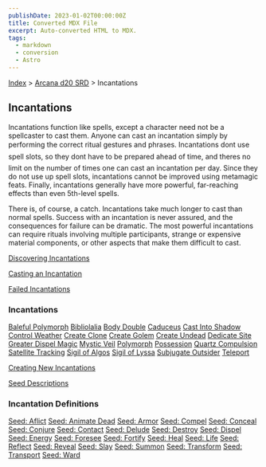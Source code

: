 ```yaml
---
publishDate: 2023-01-02T00:00:00Z
title: Converted MDX File
excerpt: Auto-converted HTML to MDX.
tags:
  - markdown
  - conversion
  - Astro
---
```


[Index](-index) > [Arcana d20 SRD](arcana-d20-srd-index) > Incantations

## Incantations

Incantations function like spells, except a character need not be a spellcaster to cast them. Anyone can cast an incantation simply by performing the correct ritual gestures and phrases. Incantations dont use spell slots, so they dont have to be prepared ahead of time, and theres no limit on the number of times one can cast an incantation per day. Since they do not use up spell slots, incantations cannot be improved using metamagic feats. Finally, incantations generally have more powerful, far-reaching effects than even 5th-level spells.

There is, of course, a catch. Incantations take much longer to cast than normal spells. Success with an incantation is never assured, and the consequences for failure can be dramatic. The most powerful incantations can require rituals involving multiple participants, strange or expensive material components, or other aspects that make them difficult to cast.

[Discovering Incantations](arcana-d20-srd-incantations-discovering-incantations)

[Casting an Incantation](arcana-d20-srd-incantations-casting-an-incantation)

[Failed Incantations](arcana-d20-srd-incantations-failed-incantations)

### Incantations

[Baleful Polymorph](arcana-d20-srd-incantations-baleful-polymorph)
[Bibliolalia](arcana-d20-srd-incantations-bibliolalia)
[Body Double](arcana-d20-srd-incantations-body-double)
[Caduceus](arcana-d20-srd-incantations-caduceus)
[Cast Into Shadow](arcana-d20-srd-incantations-cast-into-shadow)
[Control Weather](arcana-d20-srd-incantations-control-weather)
[Create Clone](arcana-d20-srd-incantations-create-clone)
[Create Golem](arcana-d20-srd-incantations-create-golem)
[Create Undead](arcana-d20-srd-incantations-create-undead)
[Dedicate Site](arcana-d20-srd-incantations-dedicate-site)
[Greater Dispel Magic](arcana-d20-srd-incantations-greater-dispel-magic)
[Mystic Veil](arcana-d20-srd-incantations-mystic-veil)
[Polymorph](arcana-d20-srd-incantations-polymorph)
[Possession](arcana-d20-srd-incantations-possession)
[Quartz Compulsion](arcana-d20-srd-incantations-quartz-compulsion)
[Satellite Tracking](arcana-d20-srd-incantations-satellite-tracking)
[Sigil of Algos](arcana-d20-srd-incantations-sigil-of-algos)
[Sigil of Lyssa](arcana-d20-srd-incantations-sigil-of-lyssa)
[Subjugate Outsider](arcana-d20-srd-incantations-subjugate-outsider)
[Teleport](arcana-d20-srd-incantations-teleport)

[Creating New Incantations](arcana-d20-srd-incantations-creating-new-incantations)

[Seed Descriptions](arcana-d20-srd-incantations-seed-descriptions)

### Incantation Definitions

[Seed: Aflict](arcana-d20-srd-incantations-seed-afflict)
[Seed: Animate Dead](arcana-d20-srd-incantations-seed-animate-dead)
[Seed: Armor](arcana-d20-srd-incantations-seed-armor)
[Seed: Compel](arcana-d20-srd-incantations-seed-compel)
[Seed: Conceal](arcana-d20-srd-incantations-seed-conceal)
[Seed: Conjure](arcana-d20-srd-incantations-seed-conjure)
[Seed: Contact](arcana-d20-srd-incantations-seed-contact)
[Seed: Delude](arcana-d20-srd-incantations-seed-delude)
[Seed: Destroy](arcana-d20-srd-incantations-seed-destroy)
[Seed: Dispel](arcana-d20-srd-incantations-seed-dispel)
[Seed: Energy](arcana-d20-srd-incantations-seed-energy)
[Seed: Foresee](arcana-d20-srd-incantations-seed-foresee)
[Seed: Fortify](arcana-d20-srd-incantations-seed-fortify)
[Seed: Heal](arcana-d20-srd-incantations-seed-heal)
[Seed: Life](arcana-d20-srd-incantations-seed-life)
[Seed: Reflect](arcana-d20-srd-incantations-seed-reflect)
[Seed: Reveal](arcana-d20-srd-incantations-seed-reveal)
[Seed: Slay](arcana-d20-srd-incantations-seed-slay)
[Seed: Summon](arcana-d20-srd-incantations-seed-summon)
[Seed: Transform](arcana-d20-srd-incantations-seed-transform)
[Seed: Transport](arcana-d20-srd-incantations-seed-transport)
[Seed: Ward](arcana-d20-srd-incantations-seed-ward)
